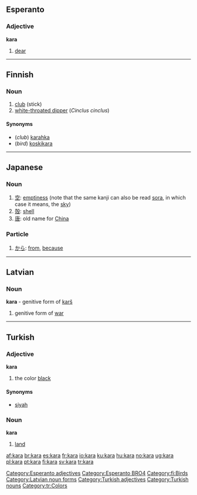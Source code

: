 {{see|Kara}}
==Esperanto==
===Adjective===
'''kara'''
# [[dear]]

[[Category:Esperanto adjectives]]
[[Category:Esperanto BRO4]]
----
==Finnish==
===Noun===
{{fi-noun|kar|type=kala}}

#[[club]] (stick)
#[[white-throated dipper]] (''Cinclus cinclus'')

====Synonyms====
*(''club'') [[karahka]]
*(''bird'') [[koskikara]]

[[Category:fi:Birds]]
----

==Japanese==
===Noun===
{{ja-noun|r|hira=から}}
#[[空]]: [[emptiness]] (note that the same kanji can also be read [[sora]], in which case it means, the [[sky]])
#[[殻]]: [[shell]]
#[[唐]]: old name for [[China]]

===Particle===
{{ja-pos|r|particle|hira=から}} 
# [[から]]: [[from]], [[because]]
----
==Latvian==
===Noun===
'''kara''' - genitive form of [[karš]]
#genitive form of [[war]]
{{lv-noun-d1|kar|š}}
[[Category:Latvian noun forms]]
----
==Turkish==

===Adjective===
'''kara'''

# the color [[black]]

====Synonyms====
*[[siyah]]

===Noun===
'''kara'''

# [[land]]

[[Category:Turkish adjectives]]
[[Category:Turkish nouns]]
[[Category:tr:Colors]]

[[af:kara]]
[[br:kara]]
[[es:kara]]
[[fr:kara]]
[[io:kara]]
[[ku:kara]]
[[hu:kara]]
[[no:kara]]
[[ug:kara]]
[[pl:kara]]
[[pt:kara]]
[[fi:kara]]
[[sv:kara]]
[[tr:kara]]